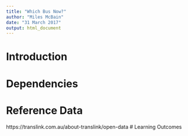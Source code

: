 ```yaml
---
title: "Which Bus Now?"
author: "Miles McBain"
date: "31 March 2017"
output: html_document
---
```



# Introduction
# Dependencies
# Reference Data
https://translink.com.au/about-translink/open-data
# Learning Outcomes

